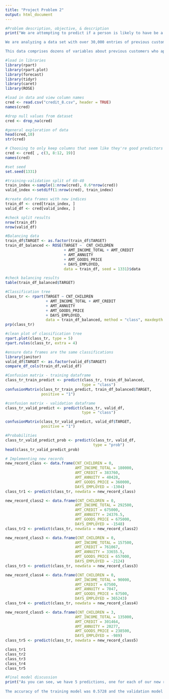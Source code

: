 ---
title: "Project Problem 2"
output: html_document
---

```{r}
#Problem description, objective, & description
print("We are attempting to predict if a person is likely to have be a high risk when we lend them money.

We are analyzing a data set with over 30,000 entries of previous customers and their risk level for Stark Enterprises. We are building a decision tree with that data and using it for our predictions. 

This data comprises dozens of variables about previous customers who applied for credit. We narrowed the variables down to a small handful we thought would be useful. We chose CNT_CHILDREN, AMT_INCOME_TOTAL, AMT_CREDIT, AMT_ANNUITY,AMT_GOODS_PRICE, and DAYS_EMPLOYED as our variables.")
```


```{r}
#load in libraries
library(rpart)
library(rpart.plot)
library(forecast)
library(tidyr)
library(caret)
library(ROSE)
```

```{r}
#load in data and view column names
cred <- read.csv("credit_8.csv", header = TRUE)
names(cred)
```

```{r}
#drop null values from dataset
cred <- drop_na(cred)
```

```{r}
#general exploration of data
head(cred,10)
str(cred)
```

```{r}
# Choosing to only keep columns that seem like they're good predictors
cred <- cred[ , c(3, 8:12, 19)]
names(cred)
```

```{r}
#set seed
set.seed(1331)
```

```{r}
#training-validation split of 60-40
train_index <-sample(1:nrow(cred), 0.6*nrow(cred))
valid_index <-setdiff(1:nrow(cred), train_index)
```

```{r}
#create data frames with new indices
train_df <- cred[train_index, ]
valid_df <- cred[valid_index, ]
```

```{r}
#check split results
nrow(train_df)
nrow(valid_df)
```

```{r}
#Balancing data
train_df$TARGET <- as.factor(train_df$TARGET)
train_df_balanced <- ROSE(TARGET ~  CNT_CHILDREN 
                          + AMT_INCOME_TOTAL + AMT_CREDIT 
                          + AMT_ANNUITY 
                          + AMT_GOODS_PRICE 
                          + DAYS_EMPLOYED,
                          data = train_df, seed = 1331)$data
```

```{r}
#check balancing results
table(train_df_balanced$TARGET)
```

```{r}
#Classification tree
class_tr <- rpart(TARGET ~ CNT_CHILDREN 
                  + AMT_INCOME_TOTAL + AMT_CREDIT 
                  + AMT_ANNUITY 
                  + AMT_GOODS_PRICE 
                  + DAYS_EMPLOYED,
                  data = train_df_balanced, method = "class", maxdepth = 20)
prp(class_tr)
```
```{r}
#clean plot of classification tree
rpart.plot(class_tr, type = 5)
rpart.rules(class_tr, extra = 4)
```
```{r}
#ensure data frames are the same classifications
library(janitor)
valid_df$TARGET <- as.factor(valid_df$TARGET)
compare_df_cols(train_df,valid_df)
```

```{r}
#Confusion matrix - training dataframe
class_tr_train_predict <- predict(class_tr, train_df_balanced,
                                  type = "class")
confusionMatrix(class_tr_train_predict, train_df_balanced$TARGET,
                positive = "1")
```

```{r}
#confusion matrix - validation dataframe
class_tr_valid_predict <- predict(class_tr, valid_df,
                                  type = "class")

confusionMatrix(class_tr_valid_predict, valid_df$TARGET,
                positive = "1")
```

```{r}
#Probabilities
class_tr_valid_predict_prob <- predict(class_tr, valid_df,
                                       type = "prob")
head(class_tr_valid_predict_prob)
```

```{r}
# Implementing new records
new_record_class <- data.frame(CNT_CHILDREN = 0,
                               AMT_INCOME_TOTAL = 180000,
                               AMT_CREDIT = 383760, 
                               AMT_ANNUITY = 40428, 
                               AMT_GOODS_PRICE = 360000, 
                               DAYS_EMPLOYED = -1304)
class_tr1 <- predict(class_tr, newdata = new_record_class)

new_record_class2 <- data.frame(CNT_CHILDREN = 0,
                               AMT_INCOME_TOTAL = 292500,
                               AMT_CREDIT = 675000, 
                               AMT_ANNUITY = 24376.5, 
                               AMT_GOODS_PRICE = 675000, 
                               DAYS_EMPLOYED = -1548)
class_tr2 <- predict(class_tr, newdata = new_record_class2)

new_record_class3 <- data.frame(CNT_CHILDREN = 0,
                               AMT_INCOME_TOTAL = 157500,
                               AMT_CREDIT = 761067, 
                               AMT_ANNUITY = 33655.5, 
                               AMT_GOODS_PRICE = 657000, 
                               DAYS_EMPLOYED = -2124)
class_tr3 <- predict(class_tr, newdata = new_record_class3)

new_record_class4 <- data.frame(CNT_CHILDREN = 0,
                               AMT_INCOME_TOTAL = 90000,
                               AMT_CREDIT = 67500, 
                               AMT_ANNUITY = 7047, 
                               AMT_GOODS_PRICE = 67500, 
                               DAYS_EMPLOYED = 365243)
class_tr4 <- predict(class_tr, newdata = new_record_class4)

new_record_class5 <- data.frame(CNT_CHILDREN = 3,
                               AMT_INCOME_TOTAL = 135000,
                               AMT_CREDIT = 301464, 
                               AMT_ANNUITY = 20277, 
                               AMT_GOODS_PRICE = 238500, 
                               DAYS_EMPLOYED = -989)
class_tr5 <- predict(class_tr, newdata = new_record_class5)

class_tr1
class_tr2
class_tr3
class_tr4
class_tr5
```

```{r}
#Final model discussion
print("As you can see, we have 5 predictions, one for each of our new records. We think our model is solid and accurate with it's predictions. It's also very informative and allows us to make good analytical recommendations to Stark Enterprises.
      
The accuracy of the training model was 0.5728 and the validation model's accuracy was 0.6838. We are confident in these numbers as our training and validation models are close in their accuracies. While the accuracy is not the highest, we believe that it allows us to make realistic predictions for determining risk. At the very least, our accuracy is greater than .50 which allows us more confidence than merely guessing.") 
```


